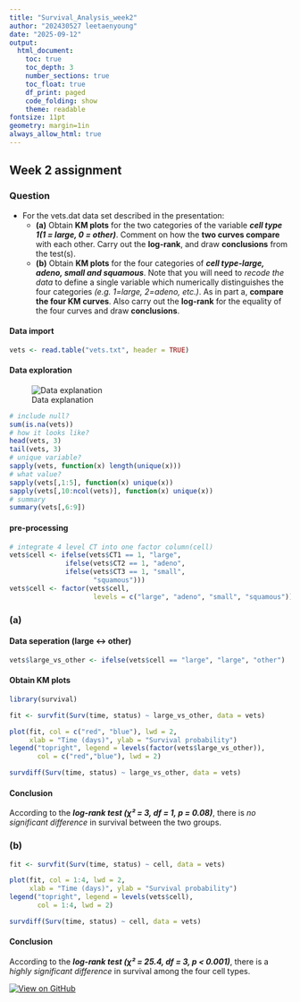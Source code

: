 ```yaml
---
title: "Survival_Analysis_week2"
author: "202430527 leetaenyoung"
date: "2025-09-12"
output:
  html_document:
    toc: true
    toc_depth: 3
    number_sections: true
    toc_float: true
    df_print: paged
    code_folding: show
    theme: readable
fontsize: 11pt
geometry: margin=1in
always_allow_html: true
---
```



## Week 2 assignment

### Question

* For the vets.dat data set described in the presentation:
  * **(a)** Obtain **KM plots** for the two categories of the variable ***cell type 1(1 = large, 0 = other)***. Comment on how the **two curves compare** with each other. Carry out the **log-rank**, and draw **conclusions** from the test(s).
  * **(b)** Obtain **KM plots** for the four categories of ***cell type-large, adeno, small and squamous***. Note that you will need to *recode the data* to define a single variable which numerically distinguishes the four categories *(e.g. 1=large, 2=adeno, etc.)*. As in part a, **compare the four KM curves**. Also carry out the **log-rank** for the equality of the four curves and draw **conclusions**.

#### Data import

```r
vets <- read.table("vets.txt", header = TRUE)
```

#### Data exploration

![Data explanation](vets.png)


```r
# include null?
sum(is.na(vets))
# how it looks like?
head(vets, 3)
tail(vets, 3)
# unique variable?
sapply(vets, function(x) length(unique(x)))
# what value?
sapply(vets[,1:5], function(x) unique(x))
sapply(vets[,10:ncol(vets)], function(x) unique(x))
# summary
summary(vets[,6:9])
```

#### pre-processing

```r
# integrate 4 level CT into one factor column(cell)
vets$cell <- ifelse(vets$CT1 == 1, "large",
              ifelse(vets$CT2 == 1, "adeno",
              ifelse(vets$CT3 == 1, "small",
                     "squamous")))
vets$cell <- factor(vets$cell,
                     levels = c("large", "adeno", "small", "squamous"))

```


### (a)

#### Data seperation (large <-> other)

```r
vets$large_vs_other <- ifelse(vets$cell == "large", "large", "other")
```

#### Obtain KM plots

```r
library(survival)
```

```r
fit <- survfit(Surv(time, status) ~ large_vs_other, data = vets)

plot(fit, col = c("red", "blue"), lwd = 2,
     xlab = "Time (days)", ylab = "Survival probability")
legend("topright", legend = levels(factor(vets$large_vs_other)),
       col = c("red","blue"), lwd = 2)

survdiff(Surv(time, status) ~ large_vs_other, data = vets)
```
#### Conclusion

According to the ***log-rank test (χ² = 3, df = 1, p = 0.08)***, there is *no significant difference* in survival between the two groups.



### (b)

```r
fit <- survfit(Surv(time, status) ~ cell, data = vets)

plot(fit, col = 1:4, lwd = 2,
     xlab = "Time (days)", ylab = "Survival probability")
legend("topright", legend = levels(vets$cell),
       col = 1:4, lwd = 2)

survdiff(Surv(time, status) ~ cell, data = vets)
```

#### Conclusion

According to the ***log-rank test (χ² = 25.4, df = 3, p < 0.001)***, there is a *highly significant difference* in survival among the four cell types.


[![View on GitHub](https://img.shields.io/badge/GitHub-Repository-blue?logo=github)](https://github.com/Taenyoung-Lee/assignments/blob/main/survival_analysis/week2/Survival_Analysis_week2_assignment.Rmd)


